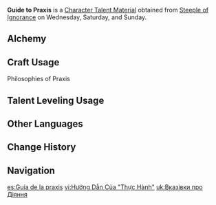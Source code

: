 {{Item Infobox
|id           = 104336
|image        = Item Guide to Praxis.png
|type         = Character Talent Materials
|invCategory  = Character Development Items
|group        = Praxis Books
|group2       = Talent Books
|quality      = 3
|description  = Praxes are the roots of the nation of wisdom.<br />Praxes validate words of honesty. Though one speaks and acts out of goodwill, one has not yet obtained wisdom. Wisdom, born from action, is a signet pressed upon honest words.
|day1         = Wednesday
|day2         = Saturday
|day3         = Sunday
|source1      = Steeple of Ignorance
|source2      = [[Crafting]]
}}
'''Guide to Praxis''' is a [[Character Talent Material]] obtained from [[Steeple of Ignorance]] on Wednesday, Saturday, and Sunday.

==Alchemy==
{{Recipe
|type = Crafting
|Teachings of Praxis = 3
|Mora = 550
|sort = Teachings of Praxis;Mora
}}

==Craft Usage==
Philosophies of Praxis
{{Craft Usage}}

==Talent Leveling Usage==
{{Talent Leveling Usage}}

==Other Languages==
{{Other Languages
|en      = Guide to Praxis
|zhs     = 「笃行」的指引
|zhs_rm  = "Dǔxíng" de Zhǐyǐn
|zht     = 「篤行」的指引
|zht_rm  = "Dǔxíng" de Zhǐyǐn
|zh_tl   = 
|ja      = 「篤行」の導き
|ja_rm   = "Tokkou" no Michibiki
|ja_tl   = Guidance of "Virtue"
|ko      = 「실천」의 인도
|ko_rm   = "Silcheon"-ui Indo
|ko_tl   = Guidance of "Practice"
|es      = Guía de la praxis
|es_tl   = Guide of Praxis
|fr      = Guide de l'Usage
|fr_tl   = Guide of Habitual Practice
|ru      = Указания о «Честности»
|ru_tl   = Instructions of "Honesty"
|th      = Guide to Praxis
|vi      = Hướng Dẫn Của "Thực Hành"
|vi_tl   = Guide of "Praxis"
|de      = Anleitung zur „Praxis“
|de_tl   = Guide to "Praxis"
|id      = Guide to Praxis
|pt      = Guia da Práxis
|pt_tl   = Guide of Praxis
|tr      = Uygulama Rehberi
|tr_tl   = 
|it      = Guida alla pragmatica
|it_tl   = Guide to Pragmatics
}}

==Change History==
{{Change History|3.0}}

==Navigation==
{{Development Item Navbox|Character Talent Materials}}

[[es:Guía de la praxis]]
[[vi:Hướng Dẫn Của "Thực Hành"]]
[[uk:Вказівки про Діяння]]